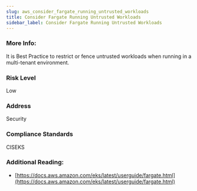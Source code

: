 ```yaml
---
slug: aws_consider_fargate_running_untrusted_workloads
title: Consider Fargate Running Untrusted Workloads
sidebar_label: Consider Fargate Running Untrusted Workloads
---
```


### More Info:

It is Best Practice to restrict or fence untrusted workloads when running in a multi-tenant environment.

### Risk Level

Low

### Address

Security

### Compliance Standards

CISEKS

### Additional Reading:

- [https://docs.aws.amazon.com/eks/latest/userguide/fargate.html](https://docs.aws.amazon.com/eks/latest/userguide/fargate.html) 

